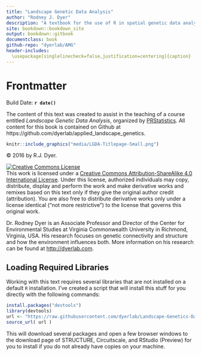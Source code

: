 ```yaml
--- 
title: "Landscape Genetic Data Analysis"
author: "Rodney J. Dyer"
description: "A textbook for the use of R in spatial genetic data analysis."
site: bookdown::bookdown_site
output: bookdown::gitbook
documentclass: book
github-repo: "dyerlab/AMG"
header-includes:
  \usepackage[singlelinecheck=false,justification=centering]{caption}
---
```


# Frontmatter {- .white_letters}

Build Date: **`r date()`**

The content of this text was created to assist in the teaching of a course entitled *Landscape Genetic Data Analysis*, organized by [PRStatistics](http://prstatistics.com).  All content for this book is contained on Github at https://github.com/dyerlab/applied_landscape_genetics.

<a href="http://dyerlab.com">
```r
knitr::include_graphics("media/LGDA-Titlepage-Small.png")
```
</a>

&copy; 2016 by R.J. Dyer.

<a rel="license" href="http://creativecommons.org/licenses/by-sa/4.0/"><img alt="Creative Commons License" style="border-width:0" src="https://i.creativecommons.org/l/by-sa/4.0/88x31.png" /></a><br />This work is licensed under a <a rel="license" href="http://creativecommons.org/licenses/by-sa/4.0/">Creative Commons Attribution-ShareAlike 4.0 International License</a>.  Under this license, authorized individuals may copy, distribute, display and perform the work and make derivative works and remixes based on this text only if they give the original author credit (attribution).  You are also free to distribute derivative works only under a license identical ("not more restrictive") to the license that governs this original work. 

Dr. Rodney Dyer is an Associate Professor and Director of the Center for Environmental Studies at Virginia Commonwealth University in Richmond, Virginia, USA.  His research focuses on genetic connectivity and structure and how the environment influences both.  More information on his research can be found at [http://dyerlab.com](http://dyerlab.com).

## Loading Required Libraries

Working with this text requires several libraries that are not installed on a default `R` installation.  I've created a script that will install this stuff for you directly with the following commands:

```r
install.packages("devtools")
library(devtools)
url <- "https://raw.githubusercontent.com/dyerlab/Landscape-Genetics-Data-Analysis/master/library_loader.R"
source_url( url )
```

This will download several packages and open a few browser windows to the download page of STRUCTURE, Circuitscale, and RStudio (Preview) for you to install if you do not already have copies on your machine.
